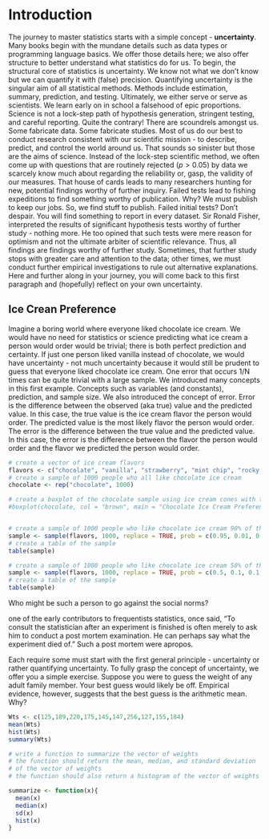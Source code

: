 # Introduction {.unnumbered #intro}

The journey to master statistics starts with a simple concept - **uncertainty**.  Many books begin with the mundane details such as data types or programming language basics.  We offer those details here; we also offer structure to better understand what statistics do for us.  To begin, the structural core of statistics is uncertainty.  We know not what we don't know but we can quantify it with (false) precision.  Quantifying uncertainty is the singular aim of all statistical methods.  Methods include estimation, summary, prediction, and testing.  Ultimately, we either serve or serve as scientists.  We learn early on in school a falsehood of epic proportions.  Science is not a lock-step path of hypothesis generation, stringent testing, and careful reporting.  Quite the contrary!  There are scoundrels amongst us.  Some fabricate data.  Some fabricate studies.  Most of us do our best to conduct research consistent with our scientific mission - to describe, predict, and control the world around us.  That sounds so sinister but those are the aims of science.  Instead of the lock-step scientific method, we often come up with questions that are routinely rejected ($p > 0.05$) by data we scarcely know much about regarding the reliability or, gasp, the validity of our measures.  That house of cards leads to many researchers hunting for new, potential findings worthy of further inquiry.  Failed tests lead to fishing expeditions to find something worthy of publication.  Why?  We must publish to keep our jobs.  So, we find stuff to publish.  Failed initial tests?  Don't despair.  You will find something to report in every dataset.  Sir Ronald Fisher, interpreted the results of significant hypothesis tests worthy of further study - nothing more.  He too opined that such tests were mere reason for optimism and not the ultimate arbiter of scientific relevance.  Thus, all findings are findings worthy of further study.  Sometimes, that further study stops with greater care and attention to the data; other times, we must conduct further empirical investigations to rule out alternative explanations.  Here and further along in your journey, you will come back to this first paragraph and (hopefully) reflect on your own uncertainty.

## Ice Crean Preference

Imagine a boring world where everyone liked chocolate ice cream.  We would have no need for statistics or science predicting what ice cream a person would order would be trivial; there is both perfect prediction and certainty. If just one person liked vanilla instead of chocolate, we would have uncertainty - not much uncertainty because it would still be prudent to guess that everyone liked chocolate ice cream.  One error that occurs 1/N times can be quite trivial with a large sample.  We introduced many concepts in this first example.  Concepts such as variables (and constants), prediction, and sample size.  We also introduced the concept of error.  Error is the difference between the observed (aka true) value and the predicted value.  In this case, the true value is the ice cream flavor the person would order.  The predicted value is the most likely flavor the person would order.  The error is the difference between the true value and the predicted value.  In this case, the error is the difference between the flavor the person would order and the flavor we predicted the person would order.

```r
# create a vector of ice cream flavors
flavors <- c("chocolate", "vanilla", "strawberry", "mint chip", "rocky road")
# create a sample of 1000 people who all like chocolate ice cream
chocolate <- rep("chocolate", 1000)

# create a boxplot of the chocolate sample using ice cream cones with the color of the flavor as the fill
#boxplot(chocolate, col = "brown", main = "Chocolate Ice Cream Preference", ylab = "Ice Cream Flavor", xlab = "Ice Cream Preference")


# create a sample of 1000 people who like chocolate ice cream 90% of the time
sample <- sample(flavors, 1000, replace = TRUE, prob = c(0.95, 0.01, 0.01, 0.01, 0.01))
# create a table of the sample
table(sample)

# create a sample of 1000 people who like chocolate ice cream 50% of the time
sample <- sample(flavors, 1000, replace = TRUE, prob = c(0.5, 0.1, 0.1, 0.1, 0.2))
# create a table of the sample
table(sample)

```




Who might be such a person to go against the social norms?  

one of the early contributors to frequentists statistics, once said, "To consult the statistician after an experiment is finished is often merely to ask him to conduct a post mortem examination. He can perhaps say what the experiment died of."  Such a post mortem were apropos.



Each require some must start with the first general principle - uncertainty or rather quantifying uncertainty.  To fully grasp the concept of uncertainty, we offer you a simple exercise.  Suppose you were to guess the weight of any adult family member.  Your best guess would likely be off.  Empirical evidence, however, suggests that the best guess is the arithmetic mean.  Why?  

```r
Wts <- c(125,189,220,175,145,147,256,127,155,184)
mean(Wts)
hist(Wts)
summary(Wts)

# write a function to summarize the vector of weights
# the function should return the mean, median, and standard deviation
# of the vector of weights
# the function should also return a histogram of the vector of weights

summarize <- function(x){
  mean(x)
  median(x)
  sd(x)
  hist(x)
}
```
